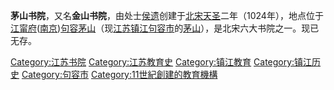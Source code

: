 '''茅山书院'''，又名'''金山书院'''，由处士[[侯遗|侯遗]]创建于[[北宋|北宋]][[天圣|天圣]]二年（1024年），地点位于[[江甯府|江甯府]]([[南京|南京]])[[句容|句容]][[茅山|茅山]]（现[[江苏|江苏]][[镇江|镇江]][[句容市|句容市]]的[[茅山|茅山]]），是北宋六大书院之一。现已无存。

{{书院系列}}

{{School-stub}}
{{Jiangsu-stub}}

[[Category:江苏书院|Category:江苏书院]]
[[Category:江苏教育史|Category:江苏教育史]]
[[Category:镇江教育|Category:镇江教育]]
[[Category:镇江历史|Category:镇江历史]]
[[Category:句容市|Category:句容市]]
[[Category:11世紀創建的教育機構|Category:11世紀創建的教育機構]]
